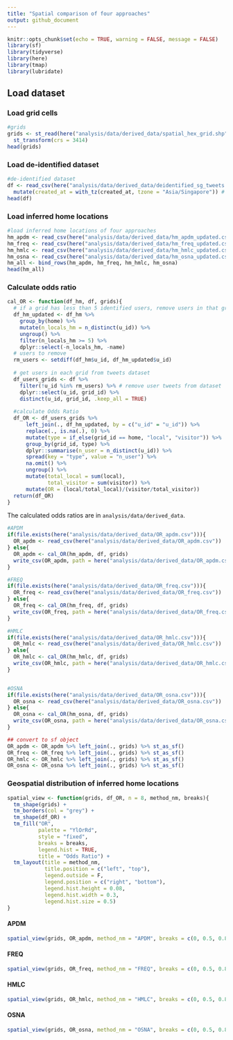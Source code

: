 ```yaml
---
title: "Spatial comparison of four approaches"
output: github_document
---
```


```r
knitr::opts_chunk$set(echo = TRUE, warning = FALSE, message = FALSE)
library(sf)
library(tidyverse)
library(here)
library(tmap)
library(lubridate)
```


## Load dataset 

### Load grid cells 

```r
#grids 
grids <- st_read(here("analysis/data/derived_data/spatial_hex_grid.shp"), quiet = T) %>% 
  st_transform(crs = 3414)
head(grids)
```

### Load de-identified dataset
```r
#de-identified dataset 
df <- read_csv(here("analysis/data/derived_data/deidentified_sg_tweets.csv")) %>% 
  mutate(created_at = with_tz(created_at, tzone = "Asia/Singapore")) # the tweets were sent in Singapore, so must convert the timezone to SGT, the default timezone is UTC! 
head(df)
```

### Load inferred home locations 
```r
#load inferred home locations of four approaches 
hm_apdm <- read_csv(here("analysis/data/derived_data/hm_apdm_updated.csv"))
hm_freq <- read_csv(here("analysis/data/derived_data/hm_freq_updated.csv"))
hm_hmlc <- read_csv(here("analysis/data/derived_data/hm_hmlc_updated.csv"))
hm_osna <- read_csv(here("analysis/data/derived_data/hm_osna_updated.csv"))
hm_all <- bind_rows(hm_apdm, hm_freq, hm_hmlc, hm_osna)
head(hm_all)
```


### Calculate odds ratio
```r
cal_OR <- function(df_hm, df, grids){
  # if a grid has less than 5 identified users, remove users in that grid 
  df_hm_updated <- df_hm %>% 
    group_by(home) %>% 
    mutate(n_locals_hm = n_distinct(u_id)) %>% 
    ungroup() %>% 
    filter(n_locals_hm >= 5) %>% 
    dplyr::select(-n_locals_hm, -name)
  # users to remove 
  rm_users <- setdiff(df_hm$u_id, df_hm_updated$u_id)
  
  # get users in each grid from tweets dataset
  df_users_grids <- df %>% 
    filter(!u_id %in% rm_users) %>% # remove user tweets from dataset 
    dplyr::select(u_id, grid_id) %>% 
    distinct(u_id, grid_id, .keep_all = TRUE)
  
  #calculate Odds Ratio
  df_OR <- df_users_grids %>% 
      left_join(., df_hm_updated, by = c("u_id" = "u_id")) %>% 
      replace(., is.na(.), 0) %>% 
      mutate(type = if_else(grid_id == home, "local", "visitor")) %>% 
      group_by(grid_id, type) %>% 
      dplyr::summarise(n_user = n_distinct(u_id)) %>% 
      spread(key = "type", value = "n_user") %>% 
      na.omit() %>%
      ungroup() %>% 
      mutate(total_local = sum(local), 
             total_visitor = sum(visitor)) %>% 
      mutate(OR = (local/total_local)/(visitor/total_visitor)) 
  return(df_OR)
}
```

The calculated odds ratios are in `analysis/data/derived_data`.
```r
#APDM
if(file.exists(here("analysis/data/derived_data/OR_apdm.csv"))){
  OR_apdm <- read_csv(here("analysis/data/derived_data/OR_apdm.csv"))
} else{
  OR_apdm <- cal_OR(hm_apdm, df, grids)
  write_csv(OR_apdm, path = here("analysis/data/derived_data/OR_apdm.csv"))
}

#FREQ
if(file.exists(here("analysis/data/derived_data/OR_freq.csv"))){
  OR_freq <- read_csv(here("analysis/data/derived_data/OR_freq.csv"))
} else{
  OR_freq <- cal_OR(hm_freq, df, grids)
  write_csv(OR_freq, path = here("analysis/data/derived_data/OR_freq.csv"))
}

#HMLC
if(file.exists(here("analysis/data/derived_data/OR_hmlc.csv"))){
  OR_hmlc <- read_csv(here("analysis/data/derived_data/OR_hmlc.csv"))
} else{
  OR_hmlc <- cal_OR(hm_hmlc, df, grids)
  write_csv(OR_hmlc, path = here("analysis/data/derived_data/OR_hmlc.csv"))
}


#OSNA
if(file.exists(here("analysis/data/derived_data/OR_osna.csv"))){
  OR_osna <- read_csv(here("analysis/data/derived_data/OR_osna.csv"))
} else{
  OR_osna <- cal_OR(hm_osna, df, grids)
  write_csv(OR_osna, path = here("analysis/data/derived_data/OR_osna.csv"))
}

## convert to sf object
OR_apdm <- OR_apdm %>% left_join(., grids) %>% st_as_sf()
OR_freq <- OR_freq %>% left_join(., grids) %>% st_as_sf()
OR_hmlc <- OR_hmlc %>% left_join(., grids) %>% st_as_sf()
OR_osna <- OR_osna %>% left_join(., grids) %>% st_as_sf()
```

### Geospatial distribution of inferred home locations

```r
spatial_view <- function(grids, df_OR, n = 8, method_nm, breaks){
  tm_shape(grids) +
  tm_borders(col = "grey") +
  tm_shape(df_OR) +
  tm_fill("OR", 
          palette = "YlOrRd",
          style = "fixed",
          breaks = breaks,
          legend.hist = TRUE,
          title = "Odds Ratio") +
  tm_layout(title = method_nm,
            title.position = c("left", "top"),
            legend.outside = F,
            legend.position = c("right", "bottom"),
            legend.hist.height = 0.08,
            legend.hist.width = 0.3,
            legend.hist.size = 0.5)
}
```

#### APDM

```r
spatial_view(grids, OR_apdm, method_nm = "APDM", breaks = c(0, 0.5, 0.8, 1, 1.5, 2, 2.5, 3, 4, 5))
```

#### FREQ

```r
spatial_view(grids, OR_freq, method_nm = "FREQ", breaks = c(0, 0.5, 0.8, 1, 1.5, 2, 2.5, 3, 4, 5))
```

#### HMLC

```r
spatial_view(grids, OR_hmlc, method_nm = "HMLC", breaks = c(0, 0.5, 0.8, 1, 1.5, 2, 2.5, 3, 4, 5))
```

#### OSNA

```r
spatial_view(grids, OR_osna, method_nm = "OSNA", breaks = c(0, 0.5, 0.8, 1, 1.5, 2, 2.5, 3, 4, 5))
```
